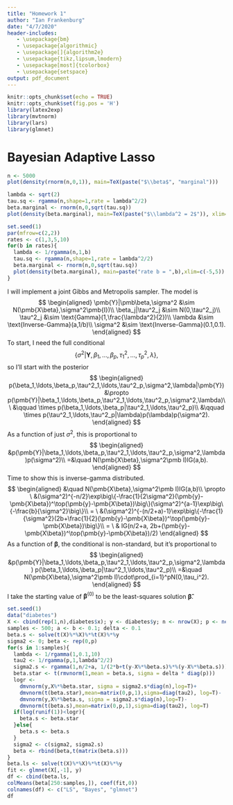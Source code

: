 ```yaml
---
title: "Homework 1"
author: "Ian Frankenburg"
date: "4/7/2020"
header-includes:
   - \usepackage{bm}
   - \usepackage{algorithmic}
   - \usepackage[]{algorithm2e}
   - \usepackage{tikz,lipsum,lmodern}
   - \usepackage[most]{tcolorbox}
   - \usepackage{setspace}
output: pdf_document
---
```


```r
knitr::opts_chunk$set(echo = TRUE)
knitr::opts_chunk$set(fig.pos = 'H')
library(latex2exp)
library(mvtnorm)
library(lars)
library(glmnet)
```

# Bayesian Adaptive Lasso
\begin{tcolorbox}[colback=blue!5!white,colframe=black!75!white,title={Part a.}]
Consider $p = 1$. Simulate 5,000 Monte Carlo samples from the conditional prior $\pmb\beta | \tau^2 = 1$ and obtain a plot of the density using the \textsf{R} function density.
\end{tcolorbox}
```r
n <- 5000
plot(density(rnorm(n,0,1)), main=TeX(paste("$\\beta$", "marginal")))
```

\newpage
\begin{tcolorbox}[colback=blue!5!white,colframe=black!75!white,title={Part b.}]
Consider $p = 1$. Simulate 5,000 Monte Carlo samples from the marginal prior $\pmb\beta$, considering $\lambda^2 = 2$, so that $\mathbb E(\tau^2|\lambda) = 1$. Obtain a plot of the density as in \textbf{a.}
\end{tcolorbox}

```r
lambda <- sqrt(2)
tau.sq <- rgamma(n,shape=1,rate = lambda^2/2)
beta.marginal <- rnorm(n,0,sqrt(tau.sq))
plot(density(beta.marginal), main=TeX(paste("$\\lambda^2 = 2$")), xlim=c(-5,5))
```

\newpage
\begin{tcolorbox}[colback=blue!5!white,colframe=black!75!white,title={Part c.}]
Consider $p = 1$. Add a hyper prior on $\gamma = 1/\gamma \sim Gamma(a,rate = b)$. Assess how the marginal prior of $\pmb\beta$ changes for $a = 1$ and values of $b \geq 1$.
\end{tcolorbox}

```r
set.seed(1)
par(mfrow=c(2,2)) 
rates <- c(1,3,5,10)
for(b in rates){
  lambda <- 1/rgamma(n,1,b)
  tau.sq <- rgamma(n,shape=1,rate = lambda^2/2)
  beta.marginal <- rnorm(n,0,sqrt(tau.sq))
  plot(density(beta.marginal), main=paste("rate b = ",b),xlim=c(-5,5))
}
```

\newpage
\begin{tcolorbox}[colback=blue!5!white,colframe=black!75!white,title={Part d.}]
Considering the hyper prior in \textbf{c.}, describe a Markov Chain Monte Carlo algorithm to sample from the posterior distribution of $\pmb\beta$ and $\sigma^2$.
\end{tcolorbox}

I will implement a joint Gibbs and Metropolis sampler. The model is
$$
\begin{aligned}
\pmb{Y}|\pmb\beta,\sigma^2 &\sim N(\pmb{X\beta},\sigma^2\pmb{I})\\
\beta_j|\tau^2_j &\sim N(0,\tau^2_j)\\
\tau^2_j &\sim \text{Gamma}(1,\frac{\lambda^2}{2})\\
\lambda &\sim \text{Inverse-Gamma}(a,1/b)\\
\sigma^2 &\sim \text{Inverse-Gamma}(0.1,0.1).
\end{aligned}
$$
To start, I need the full conditional
$$
\{\sigma^2| \pmb{Y},\beta_1,\ldots,\beta_p,\tau_1^2,\ldots,\tau_p^2, \lambda\},
$$
so I'll start with the posterior
$$
\begin{aligned}
p(\beta_1,\ldots,\beta_p,\tau^2_1,\ldots,\tau^2_p,\sigma^2,\lambda|\pmb{Y})&\propto p(\pmb{Y}|\beta_1,\ldots,\beta_p,\tau^2_1,\ldots,\tau^2_p,\sigma^2,\lambda)\\
&\qquad \times p(\beta_1,\ldots,\beta_p|\tau^2_1,\ldots,\tau^2_p)\\
&\qquad \times p(\tau^2_1,\ldots,\tau^2_p|\lambda)p(\lambda)p(\sigma^2).
\end{aligned}
$$
As a function of just $\sigma^2$, this is proportional to
$$
\begin{aligned}
  &p(\pmb{Y}|\beta_1,\ldots,\beta_p,\tau^2_1,\ldots,\tau^2_p,\sigma^2,\lambda)p(\sigma^2)\\
  =&\quad N(\pmb{X\beta},\sigma^2\pmb I)IG(a,b).
\end{aligned}
$$
Time to show this is inverse-gamma distributed.
$$
\begin{aligned}
&\quad N(\pmb{X\beta},\sigma^2\pmb I)IG(a,b)\\
\propto \ &(\sigma^2)^{-n/2}\exp\big\{-\frac{1}{2\sigma^2}(\pmb{y}-\pmb{X\beta})^\top(\pmb{y}-\pmb{X\beta})\big\}(\sigma^2)^{a-1}\exp\big\{-\frac{b}{\sigma^2}\big\}\\
= \ &(\sigma^2)^{-(n/2+a)-1}\exp\big\{-\frac{1}{\sigma^2}(2b+\frac{1}{2}(\pmb{y}-\pmb{X\beta})^\top(\pmb{y}-\pmb{X\beta})\big\}\\
= \ & IG(n/2+a, 2b+(\pmb{y}-\pmb{X\beta})^\top(\pmb{y}-\pmb{X\beta})/2)
\end{aligned}
$$
As a function of $\pmb\beta$, the conditional is non-standard, but it's proportional to
$$
\begin{aligned}
  &p(\pmb{Y}|\beta_1,\ldots,\beta_p,\tau^2_1,\ldots,\tau^2_p,\sigma^2,\lambda)
  p(\beta_1,\ldots,\beta_p|\tau^2_1,\ldots,\tau^2_p)\\
  =&\quad N(\pmb{X\beta},\sigma^2\pmb I)\cdot\prod_{i=1}^pN(0,\tau_i^2).
\end{aligned}
$$
I take the starting value of $\pmb\beta^{(0)}$ to be the least-squares solution $\pmb{\hat\beta}$.

\begin{algorithm}
\DontPrintSemicolon
\setstretch{1.5}
  \KwResult{Samples from joint posterior $p(\pmb\beta,\sigma^2|\pmb y)$ }
  \For{s in \# samples}{
    $\sigma^{2(s+1)}\sim IG(n/2+a, 2b+(\pmb{y}-\pmb{X\beta}^{(s)})^\top(\pmb{y}-\pmb{X\beta}^{(s)})/2)$\;
    $\lambda \sim IG(0.1,0.1)$\;
    $\tau_1^2,\ldots,\tau_p^2\overset{iid}{\sim} IG(1,\lambda^2/2)$\;
    $\pmb\beta^{*}\sim N_p(\pmb\beta^{(s)},\delta\pmb I)$\;
    $\log(r)=\log p(\pmb y|\pmb\beta^{*},\tau_1^2,\ldots,\tau_p^2,\sigma^{2(s)})+\log p(\pmb\beta^{*}|\tau^2_1,\ldots,\tau^2_p)$\; 
    $\qquad\qquad\qquad-\log p(\pmb y|\pmb\beta^{(s)},\tau_1^2,\ldots,\tau_p^2,\sigma^{2(s)})-\log p(\pmb\beta^{(s)}|\tau^2_1,\ldots,\tau^2_p)$\;
    $u\sim Unif(0,1)$\;
    \eIf{$\log(u)<\log(r)$}{
        $\pmb\beta^{(s+1)}=\pmb\beta^*$
    }{
        $\pmb\beta^{(s+1)}=\pmb\beta^{(s)}$
    }
    }   
  \caption{Gibbs and Metropolis}
\end{algorithm}

\pagebreak
\begin{tcolorbox}[colback=blue!5!white,colframe=black!75!white,title={Part e.}]
temp
\end{tcolorbox}

```r
set.seed(1)
data("diabetes")
X <- cbind(rep(1,n),diabetes$x); y <- diabetes$y; n <- nrow(X); p <- ncol(X)
samples <- 500; a <- b <- 0.1; delta <- 0.1
beta.s <- solve(t(X)%*%X)%*%t(X)%*%y
sigma2 <- 0; beta <- rep(0,p)
for(s in 1:samples){
  lambda <- 1/rgamma(1,0.1,10)
  tau2 <- 1/rgamma(p,1,lambda^2/2)
  sigma2.s <- rgamma(1,n/2+a, 1/(2*b+t(y-X%*%beta.s)%*%(y-X%*%beta.s)))
  beta.star <- t(rmvnorm(1,mean = beta.s, sigma = delta * diag(p)))
  logr <- 
    dmvnorm(y,X%*%beta.star, sigma = sigma2.s*diag(n),log=T)+
    dmvnorm(t(beta.star),mean=matrix(0,p,1),sigma=diag(tau2), log=T)-
    dmvnorm(y,X%*%beta.s, sigma = sigma2.s*diag(n),log=T)-
    dmvnorm(t(beta.s),mean=matrix(0,p,1),sigma=diag(tau2), log=T)
  if(log(runif(1))<logr){
    beta.s <- beta.star
  }else{
    beta.s <- beta.s
  }
  sigma2 <- c(sigma2, sigma2.s)
  beta <- rbind(beta,t(matrix(beta.s)))
}
beta.ls <- solve(t(X)%*%X)%*%t(X)%*%y
fit <- glmnet(X[,-1], y)
df <- cbind(beta.ls,
colMeans(beta[250:samples,]), coef(fit,0))
colnames(df) <- c("LS", "Bayes", "glmnet")
df
```

\newpage
\begin{tcolorbox}[colback=blue!5!white,colframe=black!75!white,title={Part f.}]
Implement such algorithm in \textsf{R} and compare your results with estimates obtained using \textbf{glmnet()}. In particular, you should test your results on the diabetes data available from lars, (use the matrix of predictors x).
\end{tcolorbox}

\newpage
\begin{tcolorbox}[colback=blue!5!white,colframe=black!75!white,title={Part g.}]
Free $\lambda$ and carry out a sensitivity analysis assessing the behavior of the posterior distribution of $\pmb\beta$ and $\sigma^2$, as hyper parameters a and b are changed. Explain clearly the rationale you use to assess sensitivity and provide recommendations for the analysis of the diabetes data.
\end{tcolorbox}

\newpage
\begin{tcolorbox}[colback=blue!5!white,colframe=black!75!white,title={Part h.}]
Implementation and benchmarking in Julia
\end{tcolorbox}





